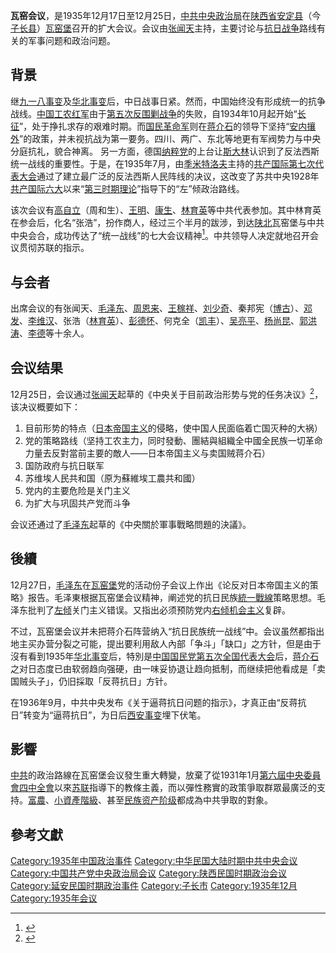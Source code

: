 '''瓦窑{{zy|堡|bǔ|ㄅㄨˇ}}会议'''，是1935年12月17日至12月25日，[[中共中央政治局|中共中央政治局]]在[[陝西省_(中華民國)|陕西省]][[安定县|安定县]]（今[[子长县|子长县]]）[[瓦窑堡|瓦窑堡]]召开的扩大会议{{r|中华民国史}}{{rp|424}}。会议由[[张闻天|张闻天]]主持，主要讨论与[[抗日战争|抗日战争]]路线有关的军事问题和政治问题{{r|中华民国史}}{{rp|424}}。

==背景==
{{Main|长征|抗日战争}}
继[[九一八事变|九一八事变]]及[[华北事变|华北事变]]后，中日战事日紧。然而，中国始终没有形成统一的抗争战线。[[中国工农红军|中国工农红军]]由于[[第五次反围剿战争|第五次反围剿战争]]的失败，自1934年10月起开始“[[长征|长征]]”，处于挣扎求存的艰难时期。而[[国民革命军|国民革命军]]则在[[蒋介石|蒋介石]]的领导下坚持“[[安内攘外|安内攘外]]”的政策，并未视抗战为第一要务。四川、两广、东北等地更有军阀势力与中央分庭抗礼，貌合神离。
{{See also|共产国际第七次代表大会|八一宣言}}
另一方面，德国[[纳粹党|纳粹党]]的上台让[[斯大林|斯大林]]认识到了反法西斯统一战线的重要性。于是，在1935年7月，由[[季米特洛夫|季米特洛夫]]主持的[[共产国际第七次代表大会|共产国际第七次代表大会]]通过了建立最广泛的反法西斯人民阵线的决议，这改变了苏共中央1928年[[共产国际六大|共产国际六大]]以来“[[第三时期理论|第三时期理论]]”指导下的“左”倾政治路线。

该次会议有[[高自立|高自立]]（周和生）、[[王明|王明]]、[[康生|康生]]、[[林育英|林育英]]等中共代表参加。其中林育英在参会后，化名“张浩”，扮作商人，经过三个半月的跋涉，到达[[陕北|陕北]]瓦窑堡与中共中央会合，成功传达了“统一战线”的七大会议精神<ref>{{cite web |author1=中国近代史专题 |title=南京大学高华教授：抗战历史的几个问题 |url=https://www.youtube.com/watch?v=D1pFPw5Kop8 |website=Youtube |accessdate=2022-01-23 |archive-date=2022-01-24 |archive-url=https://web.archive.org/web/20220124011759/https://www.youtube.com/watch?v=D1pFPw5Kop8 |dead-url=no }}</ref>。中共领导人决定就地召开会议贯彻苏联的指示。

==与会者==
出席会议的有张闻天、[[毛泽东|毛泽东]]、[[周恩来|周恩来]]、[[王稼祥|王稼祥]]、[[刘少奇|刘少奇]]、秦邦宪（[[博古|博古]]）、[[邓发|邓发]]、[[李维汉|李维汉]]、张浩（[[林育英|林育英]]）、[[彭德怀|彭德怀]]、何克全（[[凯丰|凯丰]]）、[[吴亮平|吴亮平]]、[[杨尚昆|杨尚昆]]、[[郭洪涛|郭洪涛]]、[[李德_(1900年)|李德]]等十余人{{r|中华民国史}}{{rp|424}}。

==会议结果==
12月25日，会议通过[[张闻天|张闻天]]起草的《中央关于目前政治形势与党的任务决议》<ref>{{cite web |author1=中國共產黨中央委員會 |title=中共关于目前政治形势与党的任务的决议 |url=https://www.marxists.org/chinese/maozedong/1968/1-079.htm |website=中文马克思主义文库 |accessdate=2022-01-23 |archive-date=2022-01-23 |archive-url=https://web.archive.org/web/20220123193121/https://www.marxists.org/chinese/maozedong/1968/1-079.htm |dead-url=no }}</ref>{{r|中共中央文件选集}}，该决议概要如下：
#目前形势的特点（[[日本帝国主义|日本帝国主义]]的侵略，使中国人民面临着亡国灭种的大祸）
#党的策略路线（坚持工农主力，同时發動、團結與組織全中國全民族一切革命力量去反對當前主要的敵人——日本帝国主义与卖国贼蒋介石）
#国防政府与抗日联军
#苏维埃人民共和国（原为蘇維埃工農共和國）
#党内的主要危险是关门主义
#为扩大与巩固共产党而斗争
会议还通过了[[毛泽东|毛泽东]]起草的《中央關於軍事戰略問題的決議》。
{{wikisource|中央關於軍事戰略問題的決議}}
==後續==
12月27日，[[毛泽东|毛泽东]]在[[瓦窑堡|瓦窑堡]]党的活动份子会议上作出《论反对日本帝国主义的策略》报告{{r|毛選|中华民国史}}{{rp|424}}。毛泽東根据瓦窑堡会议精神，阐述党的抗日民族[[統一戰線|統一戰線]]策略思想{{r|中华民国史}}{{rp|425}}。毛泽东批判了[[左倾|左倾]]关门主义错误{{r|中华民国史}}{{rp|425}}。又指出必须预防党内[[右倾|右倾]][[机会主义|机会主义]]复辟。

不过，瓦窑堡会议并未把蒋介石阵营纳入“抗日民族统一战线”中。会议虽然都指出地主买办营分裂之可能，提出要利用敌人內部「争斗」「缺口」之方针，但是由于沒有看到1935年[[华北事变|华北事变]]后，特別是[[中国国民党第五次全国代表大会|中国国民党第五次全国代表大会]]后，[[蒋介石|蒋介石]]之对日态度已由软弱趋向强硬，由一味妥协退让趋向抵制，而继续把他看成是「卖国贼头子」，仍旧採取「反蒋抗日」方针{{r|中华民国史}}{{rp|425}}。

在1936年9月，中共中央发布《关于逼蒋抗日问题的指示》，才真正由“反蒋抗日”转变为“逼蒋抗日”，为日后[[西安事变|西安事变]]埋下伏笔。

==影響==
[[中共|中共]]的政治路線在瓦窑堡会议發生重大轉變，放棄了從1931年1月[[中國共產黨第六屆中央委員會#四中全會（擴大）|第六屆中央委員會四中全會]]以來[[苏联|苏联]]指導下的教條主義，而以彈性務實的政策爭取群眾最廣泛的支持。[[富農|富農]]、[[小資產階級|小資產階級]]、甚至[[民族资产阶级|民族资产阶级]]都成為中共爭取的對象{{r|Short, 2001}}。

==參考文獻==
{{Reflist|2|refs=
<ref name="中华民国史">周天度; 郑则民; 齐福霖; 李义彬; 等. 中华民国史: 第八卷 (1932–1937). [[李新_(历史学家)|李新]]; [[中国社会科学院近代史研究所|中国社会科学院近代史研究所中华民国史研究室]] (编). [[北京|北京]]: [[中华书局有限公司|中华书局]]. 2011-07. {{ISBN|978-7-101-08001-8}}.{{zh-cn}}</ref>

<ref name="中共中央文件选集">{{cite book |editor=中央档案馆 |editor-link=中央档案馆 |title=中共中央文件选集: 第十册 (1934–1935) |publisher=[[中共中央党校出版社|中共中央党校出版社]] |location=[[北京|北京]] |year=1991 |pages=598–623 |isbn=7-5035-0303-3}}{{zh-cn}}</ref>

<ref name="毛選">{{cite book |author=毛泽东 |author-link=毛泽东 |title=[[毛澤東選集|毛澤東選集]]: 第一卷 |publisher=[[人民出版社|人民出版社]] |location=[[北京|北京]] |year=1952 |pages=137–156}}{{zh-hant}}</ref>

<ref name="Short, 2001">{{cite book |author=Short, Philip |title=''Mao: A Life'' |url=http://books.google.com/books?id=4y6mACbLWGsC&pg=PA337 |date=2001-02-01 |publisher={{le|亨利·霍尔特公司|Henry Holt and Company|Henry Holt and Company}} |location=[[New_York|New York]] |isbn=978-0-8050-6638-8 |pages=337–339}}{{en}}</ref>
}}

{{中国共产党的重要会议}}

[[Category:1935年中国政治事件|Category:1935年中国政治事件]]
[[Category:中华民国大陆时期中共中央会议|Category:中华民国大陆时期中共中央会议]]
[[Category:中国共产党中央政治局会议|Category:中国共产党中央政治局会议]]
[[Category:陕西民国时期政治会议|Category:陕西民国时期政治会议]]
[[Category:延安民国时期政治事件|Category:延安民国时期政治事件]]
[[Category:子长市|Category:子长市]]
[[Category:1935年12月|Category:1935年12月]]
[[Category:1935年会议|Category:1935年会议]]
